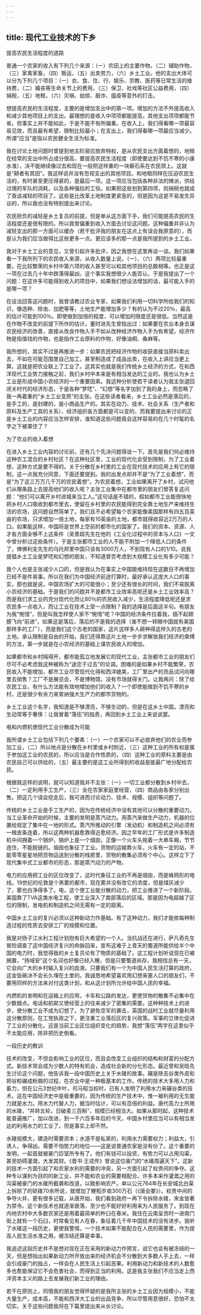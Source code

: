 ```yaml
---
---
---
```

title: 现代工业技术的下乡
---




提高农民生活程度的道路

普通一个农家的收入有下列几个来源：（一）农田上的主要作物，（二）辅助作物，（三）家禽家畜，（四）贩运，（五）出卖劳力，（六）乡土工业。他的支出大体可以分为下列几个项目：（一）衣、食、住、行、娱乐、宗教、医药等日常生活的维持费，（二）婚丧等生命关节上的费用，（三）保卫、社戏等社区公益费用，（四）捐税，（五）地租，（六）灾祸、劫掠、敲诈、瘟疫等意外的打击。

想提高农民的生活程度，主要的是增加支出中的第一项。增加的方法不外提高收入和减少其他项目上的支出。最理想的是收入中项项都能提高，其他支出项项都能节省。但事实上并不能如此，于是不能不有所偏重。在收入上，我们得看哪一项最容易见效，而且最有希望，限制比较最小；在支出上，我们得看哪一项最应当减少。所谓“应当”是指以农民健全生活为标准。

我在讨论土地问题时曾提到地主阶层应放弃特权，是从农民支出方面着想的，地租在经常的支出中所占成分很高，要提高农民生活程度（即使要达到不饥不寒的小康水准），决不能继续像过去和现在一般把这样重的一块磐石系在农民颈上。这就是“耕者有其田”。我这样说并没有忽视支出的其他项目。和地租同样在压迫农民生活的，有时甚至更压得紧的，是最后一项。这一项应当包括各种非法的摊派，供给过境的军队的消耗，以及各种强拉的工役。如果把这些划到第四项，则捐税也就成了亟该减轻的项目了。这些是比改革土地制度更紧急的，但是因为这是不易发生异议的，所以我也没有特别提出来讨论。

农民担负的减轻是乡土复员的前提，但是单从这方面下手，我们可能提高农民的生活程度还是很有限的。所以我曾偏重到收入方面去讨论这问题。这种偏重并非认为减轻支出的那一方面可以缓办（若干批评我的朋友在这点上有误会我原意的），而是认为我们应当做得比这些更多一点。更应该多的那一点是我所提到的乡土工业。

我对于乡土工业的意见，又曾引起许多批评，因之我想在这里再谈一谈。我们如果看一下我所列下的农民收入来源，从收入数量上说，（一）、（六）两项比较最重要。在比较繁荣的乡村中第六项的收入甚至可以和其他项目的总数相等。也正是这一项在过去几十年中跌落得最凶，这个事实我想很少人能否认。于是我提出了一个问题：在这许多可能得到收入的项目中，如果我们想设法增加的话，最可能入手的是哪一项？

在设法回答这问题时，我曾请教过农业专家，如果我们利用一切科学所给我们的知识，像选种、除虫、加肥等等，土地生产能增加多少？有的认为不过20％，最高的估计可能到100％。即使做到加倍的程度，可以增加的限度还是很低。当然这是在作物不改变的前提下所作的估计。董时进先生曾指出过：如果要在农业本身去谋农民经济的改善，直接从改良作物入手不如从改种经济作物入手为有希望。经济作物是指值钱的作物，也是指作工业原料的作物，好像油桐、桑麻等。

我所想的，其实不过是再推进一步：如果农民把经济作物的收获直接当原料卖出去，不如在可能范围里自己加工，甚至制造成了成品出卖，在收入上讲应当更上算。这就是把农业联上了工业了。这其实也就是我们传统乡土经济的方式，在和西洋现代工业势力接触之前，我们乡村中本来是有相当发达的工业的。我也认为乡土工业是形成中国小农经济的一个重要因素。我这种分析使若干读者认为我主张退回闭关时代的经济形态，于是各种“梦呓”、“幻想”等名字加到了我的身上，而忽略了我一再着重的“乡土工业变质”的主张。在这些读者看来，乡土工业必然是落后的，是手工的，是封建的，是小商品生产的。其实在动力、技术、社会关系（生产者和原料及生产工具的关系）、经济组织各方面都是可以变的，而我要提出来讨论的正是乡土工业的内容应当怎样安排，谁知道这些问题竟会这样容易的在几个时髦的名字之下被罩住了？

为了农业的收入着想

在进入乡土工业内容的讨论前，还有几个先决问题得说一下。首先是我们何必维持这种农工混合的乡村社区？在这种社区里，工业的现代化会受到限制，为了工业着想，这种方式是要不得的。关于分散在乡村里的工业在现代技术的应用上有它的限制，这一点我充分同意，下面还要提到。我的出发点却并不是“为了工业着想”，而是“为了这三万万几千万的农民着想”。为农民着想，工业如果离开了乡村，试问他们从哪条路上去提高他们的收入呢？主张工业集中在都市里的朋友们曾答复这问题：“他们可以离开乡村进城来当工人。”这句话是不错的，假如都市工业能很快地把乡村人口吸收到都市里去，使留在乡村里的农民能得到完全靠土地生产来维持生活的农场，这问题自然简单了。我们且不必希望每个农家能像美国那样有四五百英亩的农场，只求增加一倍土地，每家有10英亩的土地，都市就得收容近2万万的人口。如果能这样，中国将是世界上空前的都市化的国家了。我们的资本、资源、人才各方面全够不上这条件（吴景超先生在他的《工业化过程中的资本与人口》一文中曾分析过这些条件）。于是主张都市工业的人不能不附加一个降低人口的条件了，俾佛利支先生的乌托邦里中国只该有3000万人，不到现有人口的1/10。说我提倡乡土工业是梦呓和幻想的朋友，不知道曾否考虑到大规模工业化有多少可能？

我个人也是主张减少人口的，但是我认为在事实上中国能维持现在这数目不再增加已经不是件易事。所以在我们为中国经济前途打算时，最好承认这庞大人口的事实，那也就是说，中国农场扩大的可能很小；至少还有很长的时间，我们不易脱离小农经济的基础。于是我们的问题并不是都市工业效率高呢还是乡土工业效率高？而是我们求工业的充分现代化而让80％的农民收入减少，生活程度降低呢还是求农民多一点收入，而让工业在技术上受一点限制？我的选择是后面这半句。有朋友为我“惋惜”，但是叫我怎样使人家不“惋惜”呢？中国的经济条件拉着我，插不起翅膀飞向“前进”，如果这是落后，落后的不是我的选择（谁不想一转眼中国就有美国那样多的工厂），而是我们这个古老的国家，这片这样多人耕种得这样久的古老的土地。承认限制是自由的开始，我们还得靠这片土地一步步求解放我们经济的束缚的方法，第一步就是在小农经济的基础上谋农民收入的增加。

如果都市和乡村隔得开，都市能孤立地发展它的现代工业，主张都市工业的朋友们尽可不必考虑我这种被称为“迷恋于过去”的论调。困难的是如果乡村不能繁荣，农民收入不能增加，都市工业尽管现代化得和西洋媲美，工厂里出产的货品试问向哪里去销售？工厂不是展览会，不是博物馆，没有市场就得关门。让我再问：除了给农民工业，有什么方法能有效地增加他们的收入？一个即使能做到不饥不寒的乡村，还是很少有余力来胃纳强大生产力的都市货物的。

乡土工业这个名字，我知道是不够漂亮，不够生动的，但是在这乡土中国，漂亮和生动常等于奢侈：让我冒着“落伍”的指责，再回到乡土工业上来说说罢。

电和内燃机使现代工业分散成为可能

我所谓乡土工业包括下列几个要素：（一）一个农家可以不必放弃他们的农业而参加工业，（二）所以地点是分散在乡村里或乡村附近，（三）这种工业的所有权是属于参加这工业的农民的，所以应当是合作性质的，（四）这种工业的原料主要是由农民自己可以供给的，（五）最主要的是这工业所得到的收益是能最广地分配给农民。

根据我这样的说明，就可以知道我并不主张：（一）一切工业都分散到乡村中去，（二）一定利用手工生产，（三）全在农家家庭里经营，（四）商品由各家分别出售。把这几个误会挖走后，我可进而讨论动力、技术、规模、组织等问题了。

传统的乡土工业是手工生产的，因为在传统经济中没有其他可以分散的重要动力。当工业革命开始的时候，主要的发明是蒸汽动力。用蒸汽来做生产动力，机器的位置给规定了集中在一地的形式。蒸汽所推动的引擎（发动机）和制造机之间必须有一根皮条连着，所以这两种机器愈靠得近愈经济。因之早年的工厂形式是许多制造机中间拥着一个锅炉，锅炉上是一个烟囱，正像一个火车头拖着一大串车厢，节节连住，不能脱链的。烟囱也象征了工业。货物的运输靠火车，火车有一定的站，不能零零星星地把货物运送到分散的栈房里，货物的散集必须有个中心。这样立下了现代集中式工业都市的形态，那是蒸汽动力的产物。

电力的应用把工业的区位改变了，这时代象征工业的不再是烟囱，而是蛛网形的电线。19世纪的伦敦是个黑雾的都市，现在雾并没有改它的浓度，但是煤灰减少了，雾也白净得多了。电，这个使工业能分散的动力，把工业推进了一个新阶段。美国靠了TVA这类水电工程，使工业深入了南部落后的区域。那是因为电超越了区位的限制，发电机和制造机之间无需有一定的距离。

中国乡土工业的复兴必须以这种新动力作基础。有了这种动力，我们才能依每种制造过程的性质去安排工厂的规模和位置。

我是对扬子江水利工程计划抱有巨大希望的一个人。当抗战还在进行，萨凡奇先生冒险调查了这中国经济复兴的命脉回来，宣布这难于上青天的蜀道所能供给半个中国的电力时，我觉得我的乡土复员论有了物质的基础了。这工程计划听说现在已被搁置，“扬域安”这个名词也好像已经入睡，但是只要蜀道尚存，我相信总有一天，它会向广大的乡村输入复兴的血液。只要我们有一个为中国人民生活打算的政府，这金饭碗决不会长久埋在土里的。我诚恳地希望喜欢用幻想来塞人口的朋友们，不要用同样的方法来对付这类计划，和从这计划所允许给中国人民的幸福。

内燃机的发明和在运输上的应用，卡车和公路的发达，更使货物的散集不必集中在少数据点。电话和航邮又使经营上的往来减少了密集的需要。这种种技术上的进步，使分散工业不成为幻想了。为了避免空军的袭击，英国的战时工业就尽量利用这分散原则，在工党执政之下，更注重工业落后区的复兴政策。军事的立体化促进了工业的分散化。这是当前工业区位组织变化的趋势，我想“落伍”两字在这里似乎不太能应用，除非把历史倒看。

一段历史的教训

技术的改变，不但会影响工业的区位，而且会改变工业组织的结构和财富的分配方式。新技术常会成为少数人的特有机会，造成社会新的分化形态。最近曾和吴晗先生讨论这个问题，他告诉我一段中国历史上关于水碓的故事。碾是除去谷类外皮和把谷粒碾成粉屑的过程，在农业中是一种极基本的工作。传统的技术大多用人力和畜力，但在公元3世纪中叶，司马昭当权时，已有人发明了利用水力来碾谷类的技术。这在中国经济史中是极重要的，因为传统的生产技术中，惟一被利用的无生能力就是水力。用水力代替人力，据当时估计，可以有百倍的利益。唐代高力士所用的水碓，“并转五轮，日破麦三百斛”，规模已经相当大。如果从那时起，这种技术能普遍推广，加以改进，到一千六百多年后的今天，中国乡村里应当可以有相当发达的利用水力的工业了。但是事实上却不然。

水碓规模大，建造时需要资本；水道不是私家的，利用水力需要权力；利益大，引诱人，争得凶，需要不怕势力的地位——这是说普通农家是没有份了。这个重要的发明，一起首就被豪门巨室所专有了。他们有钱可以投资，有势力可以占用沟渠，甚至妨碍灌溉，大发其财。《晋书·王戎传》曾说这位豪门的“水碓周遍天下”。这新的技术一方面引起了和农家水利的需要的冲突，另一方面引起了权贵间的争夺。这种专以谋利为目的的新工业，并不能和农业的需要相配合。许多本来作灌溉之用的沟渠被豪门的水碓所截袭和改道，以致影响农产。单以公元764年在长安城北白渠上拆除了的硙碓70余所说，就增加了粳稻岁收300万石（《唐会要》）。权贵中间的争夺火并，更有很多记载，从唐开始，我们看到政府一再下令拆除水碓，宋金皆著为禁令。这个新技术也就逐渐衰落，至少也不能好好利用来为人民服务了。到现在内地农村中大多数农家还是用着最简单的杵臼在舂米。我住在云南呈贡时一进南门街上就有一个石臼，时常看见有人在舂，象征着几千年中国技术的没有进步。我听了水碓这一段历史，更使我警惕，一个技术如果不能配合在人民的需要里，作为提高人民生活水准之用，被冻结还算是幸事。

我追述这段历史并不是想对现在正在采用的新动力作预言，说它也会有被冻结的一天，但是想指出如果新动力所开放出来的经济机会不分散到大多数人手上去，一样会引成豪门的独占，一样会在人民生活上引起恶果。利用新动力和新技术的人数愈多也愈能保证它不会危害社会，而得到正当的利用。这是我主张我们不应当走上西洋资本主义的路上去发展我们新工业的理由。

若干在原则上，同情我的朋友觉得怀疑的是我所主张的乡土工业因为规模小，不能大量生产，成本高，不能和西洋大工业的出品竞争，所以尽管用意很好，恐怕不太切实。关于这些问题我将在下篇里提出来从长讨论。